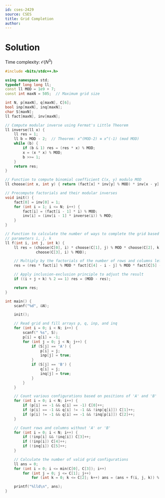 ```yaml
---
id: cses-2429
source: CSES
title: Grid Completion
author:
---
```


# Solution

Time complexity: $\mathcal O(N^3)$

<LanguageSection>

<CPPSection>


```cpp
#include <bits/stdc++.h>

using namespace std;
typedef long long ll;
const ll MOD = 1e9 + 7;
const int maxN = 505;  // Maximum grid size

int N, p[maxN], q[maxN], C[6];
bool inp[maxN], inq[maxN];
char S[maxN];
ll fact[maxN], inv[maxN];

// Compute modular inverse using Fermat's Little Theorem
ll inverse(ll x) {
	ll res = 1;
	ll b = MOD - 2;  // Theorem: x^(MOD-2) ≡ x^(-1) (mod MOD)
	while (b) {
		if (b & 1) res = (res * x) % MOD;
		x = (x * x) % MOD;
		b >>= 1;
	}
	return res;
}

// Function to compute binomial coefficient C(x, y) modulo MOD
ll choose(int x, int y) { return (fact[x] * inv[y] % MOD) * inv[x - y] % MOD; }

// Precompute factorials and their modular inverses
void init() {
	fact[0] = inv[0] = 1;
	for (int i = 1; i <= N; i++) {
		fact[i] = (fact[i - 1] * i) % MOD;
		inv[i] = (inv[i - 1] * inverse(i)) % MOD;
	}
}

// Function to calculate the number of ways to complete the grid based on
// parameters i, j, k
ll f(int i, int j, int k) {
	ll res = (choose(C[0], i) * choose(C[1], j) % MOD * choose(C[2], k) % MOD *
	          choose(C[3], i) % MOD);

	// Multiply by the factorials of the number of rows and columns left
	res = (res * fact[i] % MOD * fact[C[4] - i - j] % MOD * fact[C[5] - i - k] % MOD);

	// Apply inclusion-exclusion principle to adjust the result
	if ((i + j + k) % 2 == 1) res = (MOD - res);

	return res;
}

int main() {
	scanf("%d", &N);

	init();

	// Read grid and fill arrays p, q, inp, and inq
	for (int i = 0; i < N; i++) {
		scanf(" %s", S);
		p[i] = q[i] = -1;
		for (int j = 0; j < N; j++) {
			if (S[j] == 'A') {
				p[i] = j;
				inp[j] = true;
			}
			if (S[j] == 'B') {
				q[i] = j;
				inq[j] = true;
			}
		}
	}

	// Count various configurations based on positions of 'A' and 'B'
	for (int i = 0; i < N; i++) {
		if (p[i] == -1 && q[i] == -1) C[0]++;
		if (p[i] == -1 && q[i] != -1 && !inp[q[i]]) C[1]++;
		if (p[i] != -1 && q[i] == -1 && !inq[p[i]]) C[2]++;
	}

	// Count rows and columns without 'A' or 'B'
	for (int i = 0; i < N; i++) {
		if (!inp[i] && !inq[i]) C[3]++;
		if (!inp[i]) C[4]++;
		if (!inq[i]) C[5]++;
	}

	// Calculate the number of valid grid configurations
	ll ans = 0;
	for (int i = 0; i <= min(C[0], C[3]); i++)
		for (int j = 0; j <= C[1]; j++)
			for (int k = 0; k <= C[2]; k++) ans = (ans + f(i, j, k)) % MOD;

	printf("%lld\n", ans);
}
```
</CPPSection>
</LanguageSection>
